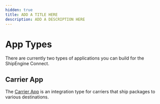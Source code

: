 ```yaml
---
hidden: true
title: ADD A TITLE HERE
description: ADD A DESCRIPTION HERE
---
```




App Types
=========

There are currently two types of applications  you can build for the ShipEngine Connect.

Carrier App
-----------
The [Carrier App](../carrier-app/index.md) is an integration type for carriers that ship packages to various destinations.


<Pager prev="../getting-started.md" prevTitle="Getting Started" next="../sdk.md" nextTitle="SDK" />

